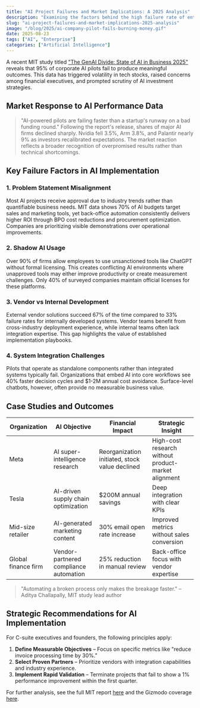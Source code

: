 ```yaml
---
title: "AI Project Failures and Market Implications: A 2025 Analysis"
description: "Examining the factors behind the high failure rate of enterprise AI initiatives and their impact on corporate strategy and financial markets."
slug: "ai-project-failures-and-market-implications-2025-analysis"
image: "/blog/2025/ai-company-pilot-fails-burning-money.gif"
date: 2025-08-23
tags: ["AI", "Enterprise"]
categories: ["Artificial Intelligence"]
---
```


A recent MIT study titled ["The GenAI Divide: State of AI in Business 2025"](https://nanda.media.mit.edu/) reveals that 95% of corporate AI pilots fail to produce meaningful outcomes. This data has triggered volatility in tech stocks, raised concerns among financial executives, and prompted scrutiny of AI investment strategies.

## Market Response to AI Performance Data
> "AI-powered pilots are failing faster than a startup's runway on a bad funding round."
Following the report's release, shares of major AI firms declined sharply. Nvidia fell 3.5%, Arm 3.8%, and Palantir nearly 9% as investors recalibrated expectations. The market reaction reflects a broader recognition of overpromised results rather than technical shortcomings.


## Key Failure Factors in AI Implementation
### 1. Problem Statement Misalignment
Most AI projects receive approval due to industry trends rather than quantifiable business needs. MIT data shows 70% of AI budgets target sales and marketing tools, yet back-office automation consistently delivers higher ROI through BPO cost reductions and procurement optimization. Companies are prioritizing visible demonstrations over operational improvements.

### 2. Shadow AI Usage
Over 90% of firms allow employees to use unsanctioned tools like ChatGPT without formal licensing. This creates conflicting AI environments where unapproved tools may either improve productivity or create measurement challenges. Only 40% of surveyed companies maintain official licenses for these platforms.

### 3. Vendor vs Internal Development
External vendor solutions succeed 67% of the time compared to 33% failure rates for internally developed systems. Vendor teams benefit from cross-industry deployment experience, while internal teams often lack integration expertise. This gap highlights the value of established implementation playbooks.

### 4. System Integration Challenges
Pilots that operate as standalone components rather than integrated systems typically fail. Organizations that embed AI into core workflows see 40% faster decision cycles and $1-2M annual cost avoidance. Surface-level chatbots, however, often provide no measurable business value.

## Case Studies and Outcomes
| Organization | AI Objective | Financial Impact | Strategic Insight |
|--------------|--------------|------------------|-------------------|
| Meta | AI super-intelligence research | Reorganization initiated, stock value declined | High-cost research without product-market alignment |
| Tesla | AI-driven supply chain optimization | $200M annual savings | Deep integration with clear KPIs |
| Mid-size retailer | AI-generated marketing content | 30% email open rate increase | Improved metrics without sales conversion |
| Global finance firm | Vendor-partnered compliance automation | 25% reduction in manual review | Back-office focus with vendor expertise |

> "Automating a broken process only makes the breakage faster." – Aditya Challapally, MIT study lead author


## Strategic Recommendations for AI Implementation
For C-suite executives and founders, the following principles apply:
1. **Define Measurable Objectives** – Focus on specific metrics like "reduce invoice processing time by 30%."
2. **Select Proven Partners** – Prioritize vendors with integration capabilities and industry experience.
3. **Implement Rapid Validation** – Terminate projects that fail to show a 1% performance improvement within the first quarter.

For further analysis, see the full MIT report [here](https://nanda.media.mit.edu/ai_report_2025.pdf) and the Gizmodo coverage [here](https://gizmodo.com/the-ai-report-thats-spooking-wall-street-2000645518).
